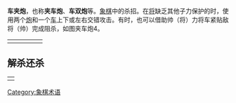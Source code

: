 {{Unreferenced|time=2021-02-19T02:55:56+00:00}}
'''车夹炮'''，也称'''夹车炮'''、'''车双炮'''等。[[象棋|象棋]]中的杀招。在[[将_(中国象棋)|将]]缺乏其他子力保护的时，使用两个[[炮_(中国象棋)|炮]]和一个[[车_(中国象棋)|车]]上下或左右交错攻击。有时，也可以借助帅（将）力将车紧贴敌将（帅）完成阻杀，如图夹车炮4。
<table>
<tr>
<td>
{{Xiangqi diagram
| tleft
| 车夹炮1

 |  |  |  |  |  |  |  |  | 
 |  |  |  |  |  |  |  |cl|cl
 |  |  |  |gd|  |  |  |rl|  
 |  |  |  |  |  |  |  |  | 
 |  |  |  |  |  |  |  |  |  
 |  |  |  |  |  |  |  |  |  
 |  |  |  |  |  |  |  |  | 
 |  |  |  |  |  |  |  |  |  
 |  |  |  |sd|  |sd|  |  |  
 |  |  |  |  |gl|  |  |  | 
 |size=28
 |width=250
 | 
}}
</td>
<td>
{{Xiangqi diagram
| tleft
| 车夹炮2

 |  |  |  |  |  |  |  |  | 
 |cl|cl|  |  |  |  |  |  |
 |  |  |  |gd|  |  |  |rl|  
 |  |  |  |  |  |  |  |  | 
 |  |  |  |  |  |  |  |  |  
 |  |  |  |  |  |  |  |  |  
 |  |  |  |  |  |  |  |  | 
 |  |  |  |  |  |sd|  |  |  
 |  |  |  |  |sd|  ||  |  
 |  |  |  |  ||gl|  |  | 
 |size=28
 |width=250
 | 
}}
</td>
<td>
{{Xiangqi diagram
| tleft
| 车夹炮3

 |  |  |  |  |  |  |  |  | 
 |  |  |  |  |  |  |  |  |  |
 |  |  |gd|  |  |  |  |  |  
 |  |  |  |  |  |  |  |  | 
 |  |  |cl|  |  |  |  |  |  
 |  |  |cl|  |  |  |  |  |  
 |  |  |  |rl|  |  |  |  | 
 |  |  |  |  |  |  |  |  |  
 |  |  |  |sd|  ||  |  |  
 |  |  |gl|  |sd|  |  |  | 
 |size=28
 |width=250
 | 
}}
</td>
<td>
{{Xiangqi diagram
| tleft
| 车夹炮4

 |  |  |  |  |  |  |  |  |
 |  |  |  |  |  |  |  |cl|cl
 |  |  |  |ad|gd|rl|  |  |  
 |  |  |  |  |  |  |  |  | 
 |  |  |  |  |  |  |  |  |  
 |  |  |  |  |  |  |  |  |  
 |  |  |  |  |  |  |  |  | 
 |  |  |  |  | sd |  |  |  |  
 |  |  |  |  |sd|  |sd|  |  
 |  |  |  |  |  |gl|  |  | 
 |size=28
 |width=250
 | 
}}
</td>
<td>
</table>
==解杀还杀==

<table>
<tr>
<td>
{{Xiangqi diagram plus
| tleft
| 车夹炮5

 |  |  |  |  |  |  |  |  | 
 |  |  |  |  |  |  |  |cl|cl
 |  |  |  |gd|  |  |  |rl|  
 |  |  |  |  |  |  |  |  | 
 |  |  |  |  |  |  |  |  |  
 |  |  |  |  |  |  |  |  |  
 |  |  |  |  |  |  |  |  | 
 |  |  |  |  |  |  |  |  |  
 |  |  |  |  |al|rd|hd|  |  
 |  |  |  |  |gl|al|  |  | 
 |size=28
 |width=250
 |arrow=6,9,6,270
 |黑方可走车６退６，即可[[拔簧马|拔簧马]][[中國象棋術語#通用術語|反杀]]红方。
}}
</td>
</tr>
</table>
{{ChineseChess}}
{{Board-stub}}
[[Category:象棋术语|Category:象棋术语]]